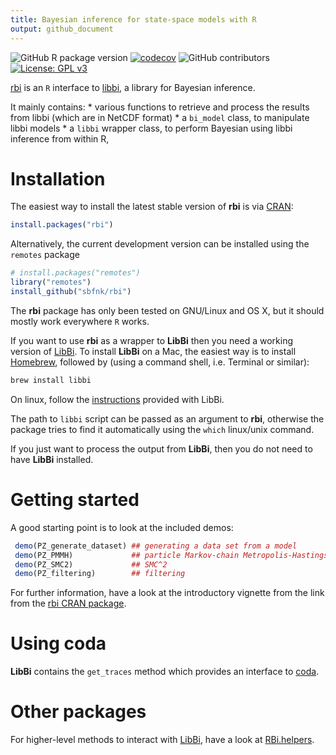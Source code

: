 ```yaml
---
title: Bayesian inference for state-space models with R
output: github_document
---
```


<!-- badges: start -->
![GitHub R package version](https://img.shields.io/github/r-package/v/epiverse-trace/bpmodels)
[![codecov](https://codecov.io/github/sbfnk/RBi/branch/master/graphs/badge.svg)](https://codecov.io/github/sbfnk/RBi) 
![GitHub contributors](https://img.shields.io/github/contributors/sbfnk/RBi)
 [![License: GPL v3](https://img.shields.io/badge/License-GPLv3-blue.svg)](https://www.gnu.org/licenses/gpl-3.0)
<!-- badges: end -->

[rbi](https://github.com/sbfnk/RBi) is an `R` interface to [libbi](http://libbi.org), a library for Bayesian inference.

It mainly contains:
* various functions to retrieve and process the results from libbi (which are in NetCDF format)
* a `bi_model` class, to manipulate libbi models
* a `libbi` wrapper class, to perform Bayesian using libbi inference from within R,

Installation
==============

The easiest way to install the latest stable version of **rbi** is via [CRAN](https://cran.r-project.org/package=rbi):

```r
install.packages("rbi")
```

Alternatively, the current development version can be installed using the `remotes` package

```r
# install.packages("remotes")
library("remotes")
install_github("sbfnk/rbi")
```

The **rbi** package has only been tested on GNU/Linux and OS X, but it should mostly work everywhere `R` works.

If you want to use **rbi** as a wrapper to **LibBi** then you need a working version of [LibBi](https://github.com/lawmurray/LibBi). To install **LibBi** on a Mac, the easiest way is to install [Homebrew](https://brew.sh), followed by (using a command shell, i.e. Terminal or similar):

```sh
brew install libbi
``` 

On linux, follow the [instructions](https://github.com/lawmurray/LibBi/blob/master/INSTALL_LINUX.md) provided with LibBi.

The path to `libbi` script can be passed as an argument to **rbi**, otherwise the package tries to find it automatically using the `which` linux/unix command.

If you just want to process the output from **LibBi**, then you do not need to have **LibBi** installed.

Getting started
==============

A good starting point is to look at the included demos:

```r
 demo(PZ_generate_dataset) ## generating a data set from a model
 demo(PZ_PMMH)             ## particle Markov-chain Metropolis-Hastings
 demo(PZ_SMC2)             ## SMC^2
 demo(PZ_filtering)        ## filtering
```

For further information, have a look at the introductory vignette from the link from the [rbi CRAN package](https://CRAN.R-project.org/package=rbi).

Using coda
==========

**LibBi** contains the `get_traces` method which provides an interface to [coda](https://cran.r-project.org/package=coda).

Other packages
==============

For higher-level methods to interact with [LibBi](https://github.com/lawmurray/LibBi), have a look at [RBi.helpers](https://github.com/sbfnk/RBi.helpers).
